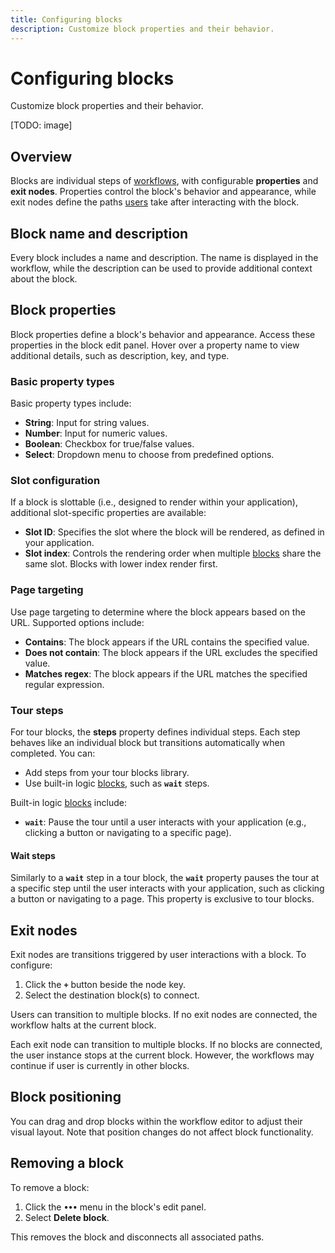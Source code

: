 ```yaml
---
title: Configuring blocks
description: Customize block properties and their behavior.
---
```


# Configuring blocks

Customize block properties and their behavior.

[TODO: image]

## Overview

Blocks are individual steps of [workflows](/workflows), with configurable **properties** and **exit nodes**. Properties control the block's behavior and appearance, while exit nodes define the paths [users](/users) take after interacting with the block.

## Block name and description

Every block includes a name and description. The name is displayed in the workflow, while the description can be used to provide additional context about the block.

## Block properties

Block properties define a block's behavior and appearance. Access these properties in the block edit panel. Hover over a property name to view additional details, such as description, key, and type.

### Basic property types

Basic property types include:

- **String**: Input for string values.
- **Number**: Input for numeric values.
- **Boolean**: Checkbox for true/false values.
- **Select**: Dropdown menu to choose from predefined options.

### Slot configuration

If a block is slottable (i.e., designed to render within your application), additional slot-specific properties are available:

- **Slot ID**: Specifies the slot where the block will be rendered, as defined in your application.
- **Slot index**: Controls the rendering order when multiple [blocks](/blocks/library) share the same slot. Blocks with lower index render first.

### Page targeting

Use page targeting to determine where the block appears based on the URL. Supported options include:

- **Contains**: The block appears if the URL contains the specified value.
- **Does not contain**: The block appears if the URL excludes the specified value.
- **Matches regex**: The block appears if the URL matches the specified regular expression.

### Tour steps

For tour blocks, the **steps** property defines individual steps. Each step behaves like an individual block but transitions automatically when completed. You can:

- Add steps from your tour blocks library.
- Use built-in logic [blocks](/blocks/library), such as **`wait`** steps.

Built-in logic [blocks](/blocks/library) include:

- **`wait`**: Pause the tour until a user interacts with your application (e.g., clicking a button or navigating to a specific page).

#### Wait steps

Similarly to a **`wait`** step in a tour block, the **`wait`** property pauses the tour at a specific step until the user interacts with your application, such as clicking a button or navigating to a page. This property is exclusive to tour blocks.

## Exit nodes

Exit nodes are transitions triggered by user interactions with a block. To configure:

1. Click the **`+`** button beside the node key.
2. Select the destination block(s) to connect.

Users can transition to multiple blocks. If no exit nodes are connected, the workflow halts at the current block.

Each exit node can transition to multiple blocks. If no blocks are connected, the user instance stops at the current block. However, the workflows may continue if user is currently in other blocks.

## Block positioning

You can drag and drop blocks within the workflow editor to adjust their visual layout. Note that position changes do not affect block functionality.

## Removing a block

To remove a block:

1. Click the **`•••`** menu in the block's edit panel.
2. Select **Delete block**.

This removes the block and disconnects all associated paths.
